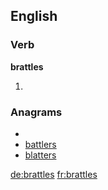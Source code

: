 
==English==

===Verb===
'''brattles'''

# {{third-person singular of|[[brattle]]}}

===Anagrams===
* {{alphagram|abelrstt}}
* [[battlers#English|battlers]]
* [[blatters#English|blatters]]

[[de:brattles]]
[[fr:brattles]]